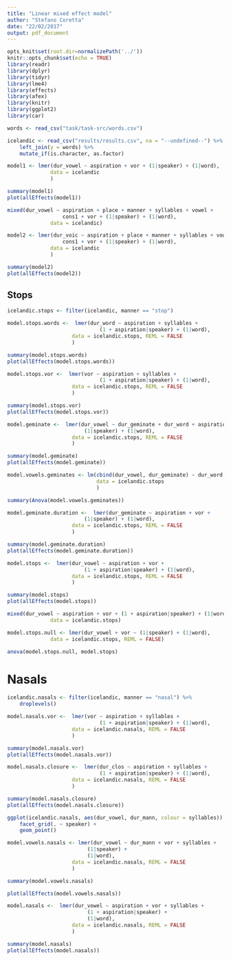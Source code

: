 ```yaml
---
title: "Linear mixed effect model"
author: "Stefano Coretta"
date: "22/02/2017"
output: pdf_document
---
```


```r
opts_knit$set(root.dir=normalizePath('../'))
knitr::opts_chunk$set(echo = TRUE)
library(readr)
library(dplyr)
library(tidyr)
library(lme4)
library(effects)
library(afex)
library(knitr)
library(ggplot2)
library(car)
```

```r
words <- read_csv("task/task-src/words.csv")

icelandic <- read_csv("results/results.csv", na = "--undefined--") %>%
    left_join(y = words) %>%
    mutate_if(is.character, as.factor)
```

```r
model1 <- lmer(dur_vowel ~ aspiration + vor + (1|speaker) + (1|word),
              data = icelandic
              )

summary(model1)
plot(allEffects(model1))
```

```r
mixed(dur_vowel ~ aspiration + place + manner + syllables + vowel +
                  cons1 + vor + (1|speaker) + (1|word),
              data = icelandic)
```


```r
model2 <- lmer(dur_voic ~ aspiration + place + manner + syllables + vowel +
                  cons1 + vor + (1|speaker) + (1|word),
              data = icelandic
              )

summary(model2)
plot(allEffects(model2))
```

## Stops

```r
icelandic.stops <- filter(icelandic, manner == "stop")
```

```r
model.stops.words <-  lmer(dur_word ~ aspiration + syllables +
                              (1 + aspiration|speaker) + (1|word),
                     data = icelandic.stops, REML = FALSE
                     )

summary(model.stops.words)
plot(allEffects(model.stops.words))
```


```r
model.stops.vor <-  lmer(vor ~ aspiration + syllables +
                              (1 + aspiration|speaker) + (1|word),
                     data = icelandic.stops, REML = FALSE
                     )

summary(model.stops.vor)
plot(allEffects(model.stops.vor))
```

```r
model.geminate <-  lmer(dur_vowel ~ dur_geminate + dur_word + aspiration +
                         (1|speaker) + (1|word),
                     data = icelandic.stops, REML = FALSE
                     )

summary(model.geminate)
plot(allEffects(model.geminate))

model.vowels.geminates <- lm(cbind(dur_vowel, dur_geminate) ~ dur_word,
                             data = icelandic.stops
                             )

summary(Anova(model.vowels.geminates))
```

```r
model.geminate.duration <-  lmer(dur_geminate ~ aspiration + vor +
                         (1|speaker) + (1|word),
                     data = icelandic.stops, REML = FALSE
                     )

summary(model.geminate.duration)
plot(allEffects(model.geminate.duration))
```


```r
model.stops <-  lmer(dur_vowel ~ aspiration + vor +
                         (1 + aspiration|speaker) + (1|word),
                     data = icelandic.stops, REML = FALSE
                     )

summary(model.stops)
plot(allEffects(model.stops))
```

```r
mixed(dur_vowel ~ aspiration + vor + (1 + aspiration|speaker) + (1|word),
              data = icelandic.stops)
```

```r
model.stops.null <- lmer(dur_vowel + vor ~ (1|speaker) + (1|word),
              data = icelandic.stops, REML = FALSE)

anova(model.stops.null, model.stops)
```

# Nasals

```r
icelandic.nasals <- filter(icelandic, manner == "nasal") %>%
    droplevels()
```

```r
model.nasals.vor <-  lmer(vor ~ aspiration + syllables +
                              (1 + aspiration|speaker) + (1|word),
                     data = icelandic.nasals, REML = FALSE
                     )

summary(model.nasals.vor)
plot(allEffects(model.nasals.vor))
```

```r
model.nasals.closure <-  lmer(dur_clos ~ aspiration + syllables +
                              (1 + aspiration|speaker) + (1|word),
                     data = icelandic.nasals, REML = FALSE
                     )

summary(model.nasals.closure)
plot(allEffects(model.nasals.closure))
```

```r
ggplot(icelandic.nasals, aes(dur_vowel, dur_mann, colour = syllables)) +
    facet_grid(. ~ speaker) +
    geom_point()
```

```r
model.vowels.nasals <- lmer(dur_vowel ~ dur_mann + vor + syllables +
                          (1|speaker) +
                          (1|word),
                     data = icelandic.nasals, REML = FALSE
                     )

summary(model.vowels.nasals)

plot(allEffects(model.vowels.nasals))
```

```r
model.nasals <-  lmer(dur_vowel ~ aspiration + vor + syllables +
                          (1 + aspiration|speaker) +
                          (1|word),
                     data = icelandic.nasals, REML = FALSE
                     )

summary(model.nasals)
plot(allEffects(model.nasals))
```
